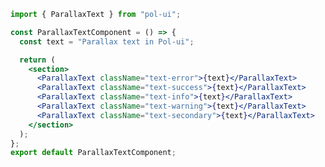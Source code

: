 ```jsx
import { ParallaxText } from "pol-ui";

const ParallaxTextComponent = () => {
  const text = "Parallax text in Pol-ui";

  return (
    <section>
      <ParallaxText className="text-error">{text}</ParallaxText>
      <ParallaxText className="text-success">{text}</ParallaxText>
      <ParallaxText className="text-info">{text}</ParallaxText>
      <ParallaxText className="text-warning">{text}</ParallaxText>
      <ParallaxText className="text-secondary">{text}</ParallaxText>
    </section>
  );
};
export default ParallaxTextComponent;
```
